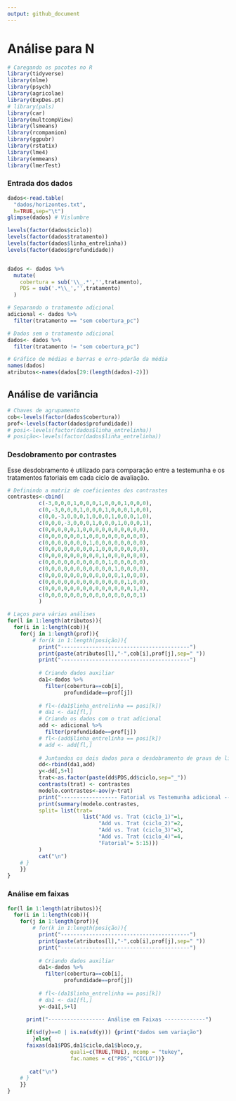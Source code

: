 ```yaml
---
output: github_document
---
```


# Análise para N

```r
# Caregando os pacotes no R
library(tidyverse)
library(nlme)
library(psych)
library(agricolae)
library(ExpDes.pt)
# library(pals)
library(car)
library(multcompView)
library(lsmeans)
library(rcompanion)
library(ggpubr)
library(rstatix)
library(lme4)
library(emmeans)
library(lmerTest)
```

### Entrada dos dados
```r
dados<-read.table(
  "dados/horizontes.txt",
  h=TRUE,sep="\t")
glimpse(dados) # Vislumbre

levels(factor(dados$ciclo))
levels(factor(dados$tratamento))
levels(factor(dados$linha_entrelinha))
levels(factor(dados$profundidade))


dados <- dados %>% 
  mutate(
    cobertura = sub('\\_.*','',tratamento),
    PDS = sub('.*\\_','',tratamento)
  )

# Separando o tratamento adicional
adicional <- dados %>% 
  filter(tratamento == "sem cobertura_pc")

# Dados sem o tratamento adicional
dados<- dados %>% 
  filter(tratamento != "sem cobertura_pc")
```

```r
# Gráfico de médias e barras e erro-pdarão da média
names(dados)
atributos<-names(dados[29:(length(dados)-2)])
```



## Análise de variância

```r
# Chaves de agrupamento
cob<-levels(factor(dados$cobertura))
prof<-levels(factor(dados$profundidade)) 
# posi<-levels(factor(dados$linha_entrelinha)) 
# posição<-levels(factor(dados$linha_entrelinha)) 
```
### Desdobramento por contrastes

Esse desdobramento é utilizado para comparação entre a testemunha e os tratamentos fatoriais em cada ciclo de avaliação.

```r
# Definindo a matriz de coeficientes dos contrastes
contrastes<-cbind(
          c(-3,0,0,0,1,0,0,0,1,0,0,0,1,0,0,0),
          c(0,-3,0,0,0,1,0,0,0,1,0,0,0,1,0,0),
          c(0,0,-3,0,0,0,1,0,0,0,1,0,0,0,1,0),
          c(0,0,0,-3,0,0,0,1,0,0,0,1,0,0,0,1),
          c(0,0,0,0,0,1,0,0,0,0,0,0,0,0,0,0),
          c(0,0,0,0,0,0,1,0,0,0,0,0,0,0,0,0),
          c(0,0,0,0,0,0,0,1,0,0,0,0,0,0,0,0),
          c(0,0,0,0,0,0,0,0,1,0,0,0,0,0,0,0),
          c(0,0,0,0,0,0,0,0,0,1,0,0,0,0,0,0),
          c(0,0,0,0,0,0,0,0,0,0,1,0,0,0,0,0),
          c(0,0,0,0,0,0,0,0,0,0,0,1,0,0,0,0),
          c(0,0,0,0,0,0,0,0,0,0,0,0,1,0,0,0),
          c(0,0,0,0,0,0,0,0,0,0,0,0,0,1,0,0),
          c(0,0,0,0,0,0,0,0,0,0,0,0,0,0,1,0),
          c(0,0,0,0,0,0,0,0,0,0,0,0,0,0,0,1)
          )

# Laços para várias análises
for(l in 1:length(atributos)){
  for(i in 1:length(cob)){
    for(j in 1:length(prof)){
        # for(k in 1:length(posição)){
          print("-----------------------------------------")
          print(paste(atributos[l],"-",cob[i],prof[j],sep=" "))
          print("-----------------------------------------")
          
          # Criando dados auxiliar
          da1<-dados %>% 
            filter(cobertura==cob[i],
                  profundidade==prof[j])
          
          # fl<-(da1$linha_entrelinha == posi[k])
          # da1 <- da1[fl,]
          # Criando os dados com o trat adicional
          add <- adicional %>% 
            filter(profundidade==prof[j])
          # fl<-(add$linha_entrelinha == posi[k])
          # add <- add[fl,]
          
          # Juntandos os dois dados para o desdobramento de graus de liberdade
          dd<-rbind(da1,add)
          y<-dd[,5+l]
          trat<-as.factor(paste(dd$PDS,dd$ciclo,sep="_"))
          contrasts(trat) <- contrastes
          modelo.contrastes<-aov(y~trat)
          print("------------------ Fatorial vs Testemunha adicional -------------")
          print(summary(modelo.contrastes, 
          split= list(trat= 
                        list("Add vs. Trat (ciclo_1)"=1,
                             "Add vs. Trat (ciclo_2)"=2,
                             "Add vs. Trat (ciclo_3)"=3,
                             "Add vs. Trat (ciclo_4)"=4,
                             "Fatorial"= 5:15)))
          )
          cat("\n")
    # }
    }}
}
```

### Análise em faixas

```r
for(l in 1:length(atributos)){
  for(i in 1:length(cob)){
    for(j in 1:length(prof)){
        # for(k in 1:length(posição)){
          print("-----------------------------------------")
          print(paste(atributos[l],"-",cob[i],prof[j],sep=" "))
          print("-----------------------------------------")
          
          # Criando dados auxiliar
          da1<-dados %>% 
            filter(cobertura==cob[i],
                  profundidade==prof[j])
          
          # fl<-(da1$linha_entrelinha == posi[k])
          # da1 <- da1[fl,]
          y<-da1[,5+l]

      print("------------------ Análise em Faixas -------------")
      
      if(sd(y)==0 | is.na(sd(y))) {print("dados sem variação")
        }else{
      faixas(da1$PDS,da1$ciclo,da1$bloco,y,
                    quali=c(TRUE,TRUE), mcomp = "tukey",
                    fac.names = c("PDS","CICLO"))}
      
       cat("\n")
    # }
    }}
}
```

